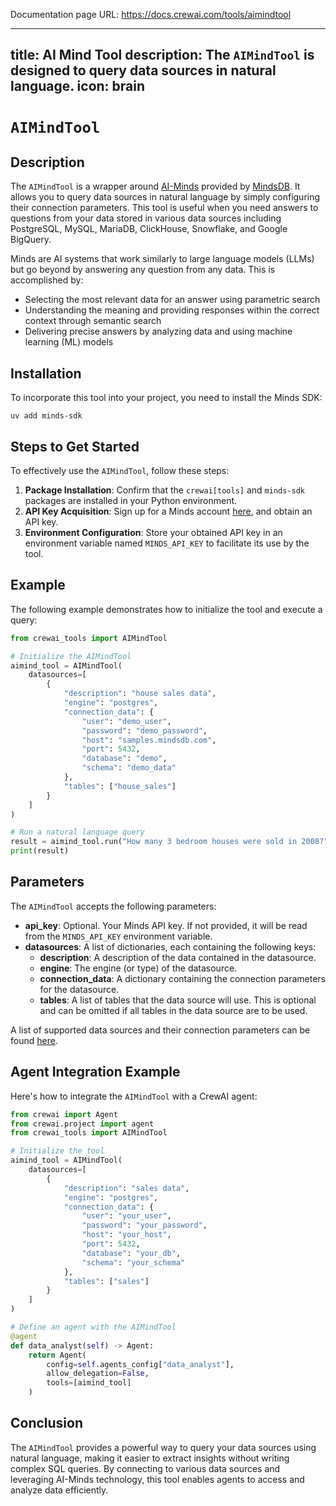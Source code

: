 Documentation page URL: https://docs.crewai.com/tools/aimindtool

---
title: AI Mind Tool
description: The `AIMindTool` is designed to query data sources in natural language.
icon: brain
---

# `AIMindTool`

## Description

The `AIMindTool` is a wrapper around [AI-Minds](https://mindsdb.com/minds) provided by [MindsDB](https://mindsdb.com/). It allows you to query data sources in natural language by simply configuring their connection parameters. This tool is useful when you need answers to questions from your data stored in various data sources including PostgreSQL, MySQL, MariaDB, ClickHouse, Snowflake, and Google BigQuery.

Minds are AI systems that work similarly to large language models (LLMs) but go beyond by answering any question from any data. This is accomplished by:
- Selecting the most relevant data for an answer using parametric search
- Understanding the meaning and providing responses within the correct context through semantic search
- Delivering precise answers by analyzing data and using machine learning (ML) models

## Installation

To incorporate this tool into your project, you need to install the Minds SDK:

```shell
uv add minds-sdk
```

## Steps to Get Started

To effectively use the `AIMindTool`, follow these steps:

1. **Package Installation**: Confirm that the `crewai[tools]` and `minds-sdk` packages are installed in your Python environment.
2. **API Key Acquisition**: Sign up for a Minds account [here](https://mdb.ai/register), and obtain an API key.
3. **Environment Configuration**: Store your obtained API key in an environment variable named `MINDS_API_KEY` to facilitate its use by the tool.

## Example

The following example demonstrates how to initialize the tool and execute a query:

```python Code
from crewai_tools import AIMindTool

# Initialize the AIMindTool
aimind_tool = AIMindTool(
    datasources=[
        {
            "description": "house sales data",
            "engine": "postgres",
            "connection_data": {
                "user": "demo_user",
                "password": "demo_password",
                "host": "samples.mindsdb.com",
                "port": 5432,
                "database": "demo",
                "schema": "demo_data"
            },
            "tables": ["house_sales"]
        }
    ]
)

# Run a natural language query
result = aimind_tool.run("How many 3 bedroom houses were sold in 2008?")
print(result)
```

## Parameters

The `AIMindTool` accepts the following parameters:

- **api_key**: Optional. Your Minds API key. If not provided, it will be read from the `MINDS_API_KEY` environment variable.
- **datasources**: A list of dictionaries, each containing the following keys:
  - **description**: A description of the data contained in the datasource.
  - **engine**: The engine (or type) of the datasource.
  - **connection_data**: A dictionary containing the connection parameters for the datasource.
  - **tables**: A list of tables that the data source will use. This is optional and can be omitted if all tables in the data source are to be used.

A list of supported data sources and their connection parameters can be found [here](https://docs.mdb.ai/docs/data_sources).

## Agent Integration Example

Here's how to integrate the `AIMindTool` with a CrewAI agent:

```python Code
from crewai import Agent
from crewai.project import agent
from crewai_tools import AIMindTool

# Initialize the tool
aimind_tool = AIMindTool(
    datasources=[
        {
            "description": "sales data",
            "engine": "postgres",
            "connection_data": {
                "user": "your_user",
                "password": "your_password",
                "host": "your_host",
                "port": 5432,
                "database": "your_db",
                "schema": "your_schema"
            },
            "tables": ["sales"]
        }
    ]
)

# Define an agent with the AIMindTool
@agent
def data_analyst(self) -> Agent:
    return Agent(
        config=self.agents_config["data_analyst"],
        allow_delegation=False,
        tools=[aimind_tool]
    )
```

## Conclusion

The `AIMindTool` provides a powerful way to query your data sources using natural language, making it easier to extract insights without writing complex SQL queries. By connecting to various data sources and leveraging AI-Minds technology, this tool enables agents to access and analyze data efficiently. 